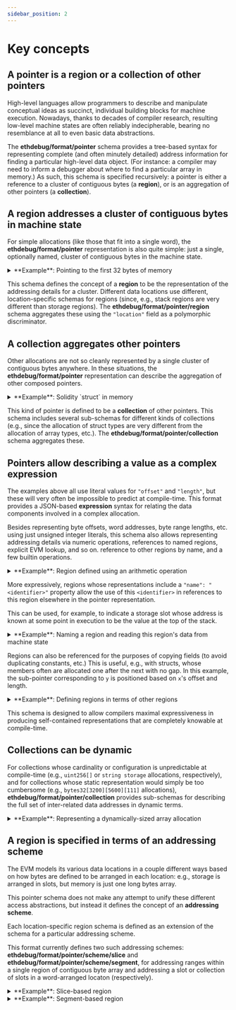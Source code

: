```yaml
---
sidebar_position: 2
---
```



# Key concepts

## A **pointer** is a region or a collection of other pointers

High-level languages allow programmers to describe and manipulate conceptual
ideas as succinct, individual building blocks for machine execution.
Nowadays, thanks to decades of compiler research, resulting low-level machine
states are often reliably indecipherable, bearing no resemblance at all to
even basic data abstractions.

The **ethdebug/format/pointer** schema provides a tree-based syntax for
representing complete (and often minutely detailed) address information for
finding a particular high-level data object. (For instance: a compiler may need
to inform a debugger about where to find a particular array in memory.)
As such, this schema is specified recursively: a pointer is either a reference 
to a cluster of contiguous bytes (a **region**), or is an aggregation of other
pointers (a **collection**).

## A **region** addresses a cluster of contiguous bytes in machine state

For simple allocations (like those that fit into a single word), the
**ethdebug/format/pointer** representation is also quite simple: just a single,
optionally named, cluster of contiguous bytes in the machine state.

<details>
<summary>
**Example**: Pointing to the first 32 bytes of memory
</summary>

```json
{
  "name": "memory-start",
  "location": "memory",
  "offset": "0x0000000000000000000000000000000000000000000000000000000000000000",
  "length": 32
}
```

</details>

This schema defines the concept of a **region** to be the representation
of the addressing details for a cluster. Different
data locations use different, location-specific schemas for regions
(since, e.g., stack regions are very different than storage regions). The
**ethdebug/format/pointer/region** schema aggregates these using the
`"location"` field as a polymorphic discriminator.

## A **collection** aggregates other pointers

Other allocations are not so cleanly represented by a single cluster of contiguous 
bytes anywhere. In these situations, the **ethdebug/format/pointer**
representation can describe the aggregation of other composed pointers.

<details>
<summary>
**Example**: Solidity `struct` in memory
</summary>

Consider the `struct` definition:
```solidity
struct Record {
    uint256 x;
    uint256 y;
}
```

A minimal way to represent one possible memory allocation for this type is
to `"group"` together two single-region pointers for each of the two struct
members.

```json
{
  "group": [{
    "location": "memory",
    "offset": "0x40",
    "length": 32
  }, {
    "location": "memory",
    "offset": "0x60",
    "length": 32
  }]
}
```

</details>

This kind of pointer is defined to be a **collection** of other pointers.
This schema includes several sub-schemas for different kinds of collections
(e.g., since the allocation of struct types are very different from the
allocation of array types, etc.). The **ethdebug/format/pointer/collection**
schema aggregates these.


## Pointers allow describing a value as a complex **expression**

The examples above all use literal values for `"offset"` and `"length"`, but
these will very often be impossible to predict at compile-time. This format
provides a JSON-based **expression** syntax for relating the data components
involved in a complex allocation.

Besides representing byte offsets, word addresses, byte range lengths, etc.
using just unsigned integer literals, this schema also allows representing
addressing details via numeric operations, references to named regions,
explicit EVM lookup, and so on.
reference to other regions by name, and a few builtin operations.

<details>
<summary>
**Example**: Region defined using an arithmetic operation
</summary>

```json
{
  "location": "memory",
  "offset": {
    "$sum": [1, 1]
  },
  "length": 1
}
```

</details>

More expressively, regions whose representations include a
`"name": "<identifier>"` property allow the use of this `<identifier>` in
references to this region elsewhere in the pointer representation.

This can be used, for example, to indicate a storage slot whose address is
known at some point in execution to be the value at the top of the stack.

<details>
<summary>
**Example**: Naming a region and reading this region's data from machine state
</summary>

```json
{
  "group": [{
    "name": "pointer-to-storage-slot",
    "location": "stack",
    "slot": 0
  }, {
    "name": "storage-slot",
    "location": "storage",
    "slot": {
      "$read": "pointer-to-storage-slot"
    }
  }]
}
```

</details>

Regions can also be referenced for the purposes of copying fields (to
avoid duplicating constants, etc.) This is useful, e.g., with structs, whose
members often are allocated one after the next with no gap. In this example,
the sub-pointer corresponding to `y` is positioned based on `x`'s offset
and length.

<details>
<summary>
**Example**: Defining regions in terms of other regions
</summary>

```json
{
  "group": [{
    "name": "record-pointer",
    "location": "stack",
    "slot": 0
  }, {
    "name": "record-x",
    "location": "memory",
    "offset": {
      "$read": "record-pointer"
    },
    "length": 32
  }, {
    "name": "record-y",
    "location": "memory",
    "offset": {
      "$sum": [{ ".offset": "record-x" }, { ".length": "record-x" }]
    },
    "length": 32
  }]
}
```

</details>

This schema is designed to allow compilers maximal expressiveness in producing
self-contained representations that are completely knowable at compile-time.

## Collections can be dynamic

For collections whose cardinality or configuration is unpredictable at
compile-time (e.g., `uint256[]` or `string storage` allocations, respectively),
and for collections whose static representation would simply be too cumbersome
(e.g., `bytes32[3200][5600][111]` allocations),
**ethdebug/format/pointer/collection** provides sub-schemas for describing the
full set of inter-related data addresses in dynamic terms.

<details>
<summary>
**Example**: Representing a dynamically-sized array allocation
</summary>

The following represents an allocation where the array's item count is stored
as the leading word-sized sequence of bytes, and each item in the array has
the same fixed size and appears in memory sequentially following that with no
gaps.

Notice how `"list": { ... }` expects an object with an expression for the
value of `"count"`, the name of the scalar variable to represent `"each"`
item's index in the list, and the underlying pointer for the item itself.

```json
{
  "group": [
    {
      "name": "array-count",
      "location": "memory",
      "offset": "0x40",
      "length": 32
    },
    {
      "list": {
        "count": { "$read": "array-count" },
        "each": "item-index",
        "is": {
          "name": "array-item",
          "location": "memory",
          "offset": {
            "$sum": [
              { ".offset": "array-count" },
              { ".length": "array-count" },
              "$product": [
                "item-index",
                { ".length": "array-item" }
              ]
            ]
          },
          "length": 32
        }
      }
    }
  ]
}
```

</details>

## A region is specified in terms of an **addressing scheme**

The EVM models its various data locations in a couple different ways based on
how bytes are defined to be arranged in each location: e.g., storage is
arranged in slots, but memory is just one long bytes array.

This pointer schema does not make any attempt to unify these different access
abstractions, but instead it defines the concept of an **addressing scheme**.

Each location-specific region schema is defined as an extension of the schema
for a particular addressing scheme.

This format currently defines two such addressing schemes:
**ethdebug/format/pointer/scheme/slice** and
**ethdebug/format/pointer/scheme/segment**, for addressing ranges within a
single region of contiguous byte array and addressing a slot or collection of slots
in a word-arranged locaton (respectively).

<details>
<summary>
**Example**: Slice-based region
</summary>

This example addresses the 32 bytes starting at location `0x3334` in calldata:

```json
{
  "location": "calldata",
  "offset": "0x3334",
  "length": "0x20"
}
```

</details>

<details>
<summary>
**Example**: Segment-based region
</summary>

This example addresses the first four slots of transient storage (beginning at
slot 0).

```json
{
  "location": "transient",
  "slot": 0
}
```

</details>
